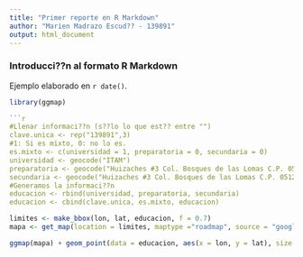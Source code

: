 ```yaml
---
title: "Primer reporte en R Markdown"
author: "Marien Madrazo Escud?? - 139891"
output: html_document
---
```

### Introducci??n al formato R Markdown

Ejemplo elaborado en `r date()`.
```r
library(ggmap)

```r
#Llenar informaci??n (s??lo lo que est?? entre "")
clave.unica <- rep("139891",3)
#1: Si es mixto, 0: no lo es.
es.mixto <- c(universidad = 1, preparatoria = 0, secundaria = 0)
universidad <- geocode("ITAM")
preparatoria <- geocode("Huizaches #3 Col. Bosques de las Lomas C.P. 05120 Cuajimalpa de Morelos")
secundaria <- geocode("Huizaches #3 Col. Bosques de las Lomas C.P. 05120 Cuajimalpa de Morelos")
#Generamos la informaci??n
educacion <- rbind(universidad, preparatoria, secundaria)
educacion <- cbind(clave.unica, es.mixto, educacion)
```

```r
limites <- make_bbox(lon, lat, educacion, f = 0.7)
mapa <- get_map(location = limites, maptype ="roadmap", source = "google")
```

```r
ggmap(mapa) + geom_point(data = educacion, aes(x = lon, y = lat), size = 4, alpha = 0.6, colour = "red")
```

